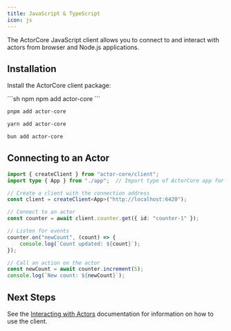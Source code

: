 ```yaml
---
title: JavaScript & TypeScript
icon: js
---
```


The ActorCore JavaScript client allows you to connect to and interact with actors from browser and Node.js applications.

## Installation

Install the ActorCore client package:

<CodeGroup>
```sh npm
npm add actor-core
```

```sh pnpm
pnpm add actor-core
```

```sh yarn
yarn add actor-core
```

```sh bun
bun add actor-core
```
</CodeGroup>

## Connecting to an Actor

```typescript
import { createClient } from "actor-core/client";
import type { App } from "./app";  // Import type of ActorCore app for end-to-end type safety

// Create a client with the connection address
const client = createClient<App>("http://localhost:6420");

// Connect to an actor
const counter = await client.counter.get({ id: "counter-1" });

// Listen for events
counter.on("newCount", (count) => {
	console.log(`Count updated: ${count}`);
});

// Call an action on the actor
const newCount = await counter.increment(5);
console.log(`New count: ${newCount}`);
```

## Next Steps

See the [Interacting with Actors](/concepts/interacting-with-actors) documentation for information on how to use the client.

